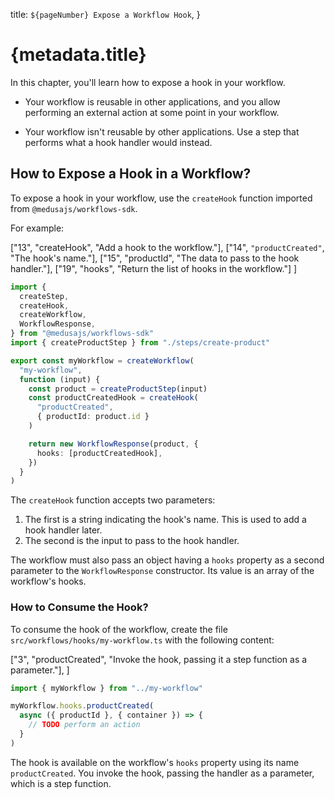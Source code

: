   title: `${pageNumber} Expose a Workflow Hook`,
}

# {metadata.title}

In this chapter, you'll learn how to expose a hook in your workflow.

<Note title="Expose workflow hooks when" type="success">

- Your workflow is reusable in other applications, and you allow performing an external action at some point in your workflow.

</Note>

<Note title="Don't expose workflow hooks if" type="error">

- Your workflow isn't reusable by other applications. Use a step that performs what a hook handler would instead.

</Note>

## How to Expose a Hook in a Workflow?

To expose a hook in your workflow, use the `createHook` function imported from `@medusajs/workflows-sdk`.

For example:

  ["13", "createHook", "Add a hook to the workflow."],
  ["14", `"productCreated"`, "The hook's name."],
  ["15", "productId", "The data to pass to the hook handler."],
  ["19", "hooks", "Return the list of hooks in the workflow."]
]

```ts title="src/workflows/my-workflow/index.ts" highlights={hookHighlights}
import {
  createStep,
  createHook,
  createWorkflow,
  WorkflowResponse,
} from "@medusajs/workflows-sdk"
import { createProductStep } from "./steps/create-product"

export const myWorkflow = createWorkflow(
  "my-workflow", 
  function (input) {
    const product = createProductStep(input)
    const productCreatedHook = createHook(
      "productCreated", 
      { productId: product.id }
    )

    return new WorkflowResponse(product, {
      hooks: [productCreatedHook],
    })
  }
)
```

The `createHook` function accepts two parameters:

1. The first is a string indicating the hook's name. This is used to add a hook handler later.
2. The second is the input to pass to the hook handler.

The workflow must also pass an object having a `hooks` property as a second parameter to the `WorkflowResponse` constructor. Its value is an array of the workflow's hooks.

### How to Consume the Hook?

To consume the hook of the workflow, create the file `src/workflows/hooks/my-workflow.ts` with the following content:

  ["3", "productCreated", "Invoke the hook, passing it a step function as a parameter."],
]

```ts title="src/workflows/hooks/my-workflow.ts" highlights={handlerHighlights}
import { myWorkflow } from "../my-workflow"

myWorkflow.hooks.productCreated(
  async ({ productId }, { container }) => {
    // TODO perform an action
  }
)
```

The hook is available on the workflow's `hooks` property using its name `productCreated`. You invoke the hook, passing the handler as a parameter, which is a step function.
